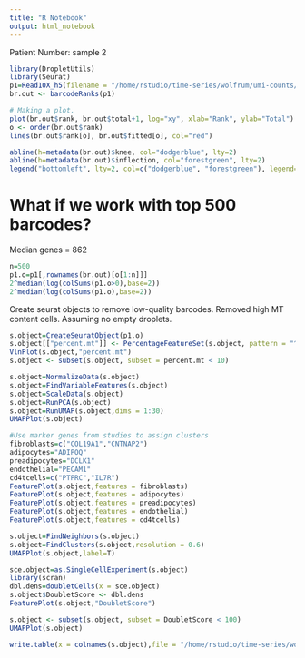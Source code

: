 ```yaml
---
title: "R Notebook"
output: html_notebook
---
```


Patient Number: sample 2
```r
library(DropletUtils)
library(Seurat)
p1=Read10X_h5(filename = "/home/rstudio/time-series/wolfrum/umi-counts/sample_2/output_filtered_hw2.h5")
br.out <- barcodeRanks(p1)

# Making a plot.
plot(br.out$rank, br.out$total+1, log="xy", xlab="Rank", ylab="Total")
o <- order(br.out$rank)
lines(br.out$rank[o], br.out$fitted[o], col="red")

abline(h=metadata(br.out)$knee, col="dodgerblue", lty=2)
abline(h=metadata(br.out)$inflection, col="forestgreen", lty=2)
legend("bottomleft", lty=2, col=c("dodgerblue", "forestgreen"), legend=c("knee", "inflection"))
```
# What if we work with top 500 barcodes?
Median genes = 862
```r
n=500
p1.o=p1[,rownames(br.out)[o[1:n]]]
2^median(log(colSums(p1.o>0),base=2))
2^median(log(colSums(p1.o),base=2))
```

Create seurat objects to remove low-quality barcodes.
Removed high MT content cells.
Assuming no empty droplets. 

```r
s.object=CreateSeuratObject(p1.o)
s.object[["percent.mt"]] <- PercentageFeatureSet(s.object, pattern = "^MT-")
VlnPlot(s.object,"percent.mt")
s.object <- subset(s.object, subset = percent.mt < 10)

s.object=NormalizeData(s.object)
s.object=FindVariableFeatures(s.object)
s.object=ScaleData(s.object)
s.object=RunPCA(s.object)
s.object=RunUMAP(s.object,dims = 1:30)
UMAPPlot(s.object)
```
```r
#Use marker genes from studies to assign clusters
fibroblasts=c("COL19A1","CNTNAP2")
adipocytes="ADIPOQ"
preadipocytes="DCLK1"
endothelial="PECAM1"
cd4tcells=c("PTPRC","IL7R")
FeaturePlot(s.object,features = fibroblasts)
FeaturePlot(s.object,features = adipocytes)
FeaturePlot(s.object,features = preadipocytes)
FeaturePlot(s.object,features = endothelial)
FeaturePlot(s.object,features = cd4tcells)
```
```r
s.object=FindNeighbors(s.object)
s.object=FindClusters(s.object,resolution = 0.6)
UMAPPlot(s.object,label=T)
```
```r
sce.object=as.SingleCellExperiment(s.object)
library(scran)
dbl.dens=doubletCells(x = sce.object)
s.object$DoubletScore <- dbl.dens
FeaturePlot(s.object,"DoubletScore")
```
```r
s.object <- subset(s.object, subset = DoubletScore < 100)
UMAPPlot(s.object)
```

```r
write.table(x = colnames(s.object),file = "/home/rstudio/time-series/wolfrum/barcodes/sample.2.txt",sep = "\n",row.names = FALSE,col.names = FALSE,quote = FALSE,eol = "\n")
```
